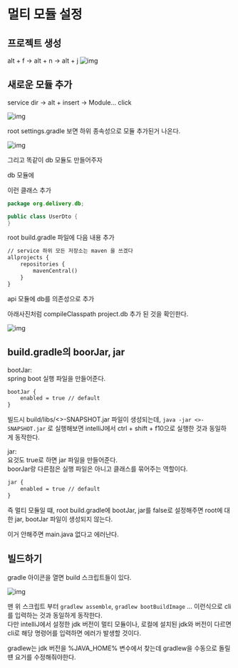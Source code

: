 
# 멀티 모듈 설정

## 프로젝트 생성

alt + f -> alt + n -> alt + j
![img](/images/multi_module_1.png)

## 새로운 모듈 추가

service dir -> alt + insert -> Module... click

![img](/images/multi_module_2.png)

root settings.gradle 보면 하위 종속성으로 모듈 추가된거 나온다.

![img](/images/multi_module_3.png)

그리고 똑같이 db 모듈도 만들어주자

db 모듈에

이런 클래스 추가

```java
package org.delivery.db;

public class UserDto {
}
```

root build.gradle 파일에 다음 내용 추가

```txt
// service 하위 모든 저장소는 maven 을 쓰겠다
allprojects {
    repositories {
        mavenCentral()
    }
}
```

api 모듈에 db를 의존성으로 추가

아래사진처럼 compileClasspath project.db 추가 된 것을 확인한다.

![img](/images/multi_module_4.png)

## build.gradle의 boorJar, jar

bootJar:\
spring boot 실행 파일을 만들어준다.
```txt
bootJar {
    enabled = true // default
}
```
빌드시 build/libs/<>-SNAPSHOT.jar 파일이 생성되는데, `java -jar <>-SNAPSHOT.jar` 로 실행해보면 intelliJ에서 ctrl + shift + f10으로 실행한 것과 동일하게 동작한다.

jar:\
요것도 true로 하면 jar 파일을 만들어준다.\
boorJar랑 다른점은 실행 파일은 아니고 클래스를 묶어주는 역할이다.
```txt
jar {
    enabled = true // default
}
```

즉 멀티 모듈일 떄, root build.gradle에 bootJar, jar를 false로 설정해주면 root에 대한 jar, bootJar 파일이 생성되지 않는다.

이거 안해주면 main.java 없다고 에러난다.

## 빌드하기

gradle 아이콘을 열면 build 스크립트들이 있다.

![img](/images/multi_module_5.png)

맨 위 스크립트 부터 `gradlew assemble`, `gradlew bootBuildImage` ... 이런식으로 cli를 입력하는 것과 동일하게 동작한다.\
다만 intelliJ에서 설정한 jdk 버전이 멀티 모듈이나, 로컬에 설치된 jdk와 버전이 다르면 cli로 해당 명령어를 입력하면 에러가 발생할 것이다.

gradlew는 jdk 버전을 %JAVA_HOME% 변수에서 찾는데 gradlew을 수동으로 돌릴 떈 요거를 수정해줘야한다.
